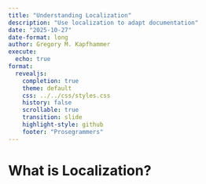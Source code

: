 ```yaml
---
title: "Understanding Localization"
description: "Use localization to adapt documentation"
date: "2025-10-27"
date-format: long
author: Gregory M. Kapfhammer
execute:
  echo: true
format:
  revealjs:
    completion: true
    theme: default
    css: ../../css/styles.css
    history: false
    scrollable: true
    transition: slide
    highlight-style: github
    footer: "Prosegrammers"
---
```


# What is Localization?
